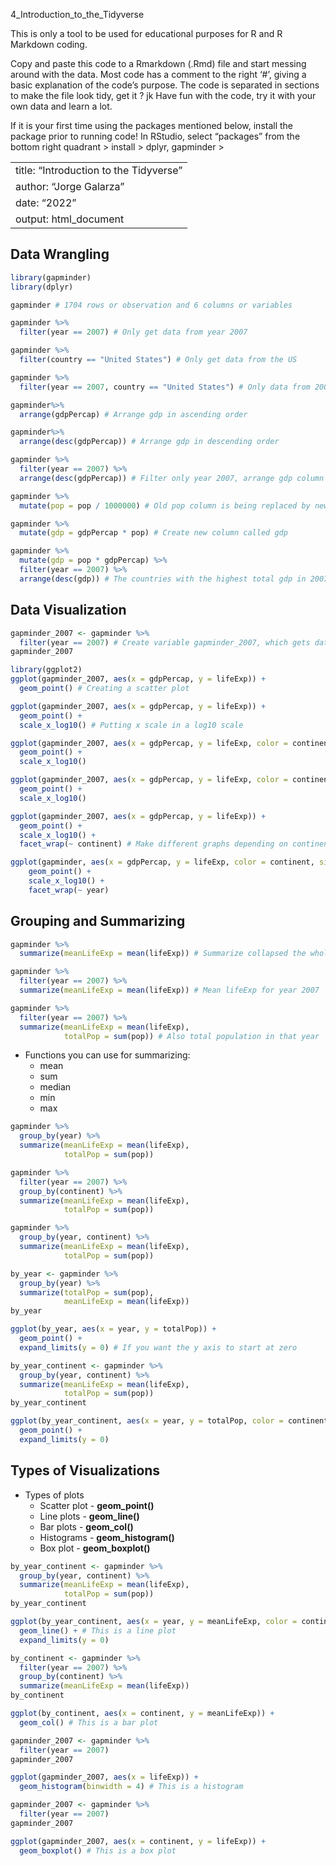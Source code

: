 
4_Introduction_to_the_Tidyverse

This is only a tool to be used for educational purposes for R and R Markdown coding.

Copy and paste this code to a Rmarkdown (.Rmd) file and start messing around with the data.
Most code has a comment to the right '#', giving a basic explanation of the code's purpose.
The code is separated in sections to make the file look tidy, get it ? jk
Have fun with the code, try it with your own data and learn a lot.

If it is your first time using the packages mentioned below, install the package prior to running code!
In RStudio, select "packages" from the bottom right quadrant > install > dplyr, gapminder > 

---
title: "Introduction to the Tidyverse"
author: "Jorge Galarza"
date: "2022"
output: html_document
---

## Data Wrangling
```r
library(gapminder)
library(dplyr)

gapminder # 1704 rows or observation and 6 columns or variables
```

```r
gapminder %>%
  filter(year == 2007) # Only get data from year 2007
```

```r
gapminder %>%
  filter(country == "United States") # Only get data from the US
```

```r
gapminder %>%
  filter(year == 2007, country == "United States") # Only data from 2007 from the US
```

```r
gapminder%>%
  arrange(gdpPercap) # Arrange gdp in ascending order
```

```r
gapminder%>%
  arrange(desc(gdpPercap)) # Arrange gdp in descending order
```

```r
gapminder %>%
  filter(year == 2007) %>%
  arrange(desc(gdpPercap)) # Filter only year 2007, arrange gdp column in descending order
```

```r
gapminder %>%
  mutate(pop = pop / 1000000) # Old pop column is being replaced by new pop formula
```

```r
gapminder %>%
  mutate(gdp = gdpPercap * pop) # Create new column called gdp
```

```r
gapminder %>%
  mutate(gdp = pop * gdpPercap) %>%
  filter(year == 2007) %>%
  arrange(desc(gdp)) # The countries with the highest total gdp in 2007
```

## Data Visualization
```r
gapminder_2007 <- gapminder %>%
  filter(year == 2007) # Create variable gapminder_2007, which gets data from gapminder, and only filter for column where the year is 2007
gapminder_2007
```

```r
library(ggplot2)
ggplot(gapminder_2007, aes(x = gdpPercap, y = lifeExp)) +
  geom_point() # Creating a scatter plot
```

```r
ggplot(gapminder_2007, aes(x = gdpPercap, y = lifeExp)) +
  geom_point() +
  scale_x_log10() # Putting x scale in a log10 scale
```

```r
ggplot(gapminder_2007, aes(x = gdpPercap, y = lifeExp, color = continent)) + # Put color on different countries
  geom_point() +
  scale_x_log10()
```

```r
ggplot(gapminder_2007, aes(x = gdpPercap, y = lifeExp, color = continent, size = pop)) + # Use different size to depict higher numbers
  geom_point() +
  scale_x_log10()
```

```r
ggplot(gapminder_2007, aes(x = gdpPercap, y = lifeExp)) +
  geom_point() +
  scale_x_log10() +
  facet_wrap(~ continent) # Make different graphs depending on continent (by = ~)
```

```r
ggplot(gapminder, aes(x = gdpPercap, y = lifeExp, color = continent, size = pop)) +
    geom_point() +
    scale_x_log10() +
    facet_wrap(~ year)
```

## Grouping and Summarizing
```r
gapminder %>%
  summarize(meanLifeExp = mean(lifeExp)) # Summarize collapsed the whole data down to one row and column names meanLifeExp
```

```r
gapminder %>%
  filter(year == 2007) %>%
  summarize(meanLifeExp = mean(lifeExp)) # Mean lifeExp for year 2007
```

```r
gapminder %>%
  filter(year == 2007) %>%
  summarize(meanLifeExp = mean(lifeExp),
            totalPop = sum(pop)) # Also total population in that year
```

* Functions you can use for summarizing:
  - mean
  - sum
  - median
  - min
  - max

```r
gapminder %>%
  group_by(year) %>%
  summarize(meanLifeExp = mean(lifeExp),
            totalPop = sum(pop))
```

```r
gapminder %>%
  filter(year == 2007) %>%
  group_by(continent) %>%
  summarize(meanLifeExp = mean(lifeExp),
            totalPop = sum(pop))
```

```r
gapminder %>%
  group_by(year, continent) %>%
  summarize(meanLifeExp = mean(lifeExp),
            totalPop = sum(pop))
```

```r
by_year <- gapminder %>%
  group_by(year) %>%
  summarize(totalPop = sum(pop),
            meanLifeExp = mean(lifeExp))
by_year

ggplot(by_year, aes(x = year, y = totalPop)) +
  geom_point() +
  expand_limits(y = 0) # If you want the y axis to start at zero
```

```r
by_year_continent <- gapminder %>%
  group_by(year, continent) %>%
  summarize(meanLifeExp = mean(lifeExp),
            totalPop = sum(pop))
by_year_continent

ggplot(by_year_continent, aes(x = year, y = totalPop, color = continent)) +
  geom_point() +
  expand_limits(y = 0)
```

## Types of Visualizations

* Types of plots
  - Scatter plot - **geom_point()**
  - Line plots - **geom_line()**
  - Bar plots - **geom_col()**
  - Histograms - **geom_histogram()**
  - Box plot - **geom_boxplot()**
  
```r
by_year_continent <- gapminder %>%
  group_by(year, continent) %>%
  summarize(meanLifeExp = mean(lifeExp),
            totalPop = sum(pop))
by_year_continent

ggplot(by_year_continent, aes(x = year, y = meanLifeExp, color = continent)) +
  geom_line() + # This is a line plot
  expand_limits(y = 0)
```

```r
by_continent <- gapminder %>%
  filter(year == 2007) %>%
  group_by(continent) %>%
  summarize(meanLifeExp = mean(lifeExp))
by_continent

ggplot(by_continent, aes(x = continent, y = meanLifeExp)) +
  geom_col() # This is a bar plot
```

```r
gapminder_2007 <- gapminder %>%
  filter(year == 2007)
gapminder_2007

ggplot(gapminder_2007, aes(x = lifeExp)) +
  geom_histogram(binwidth = 4) # This is a histogram
```

```r
gapminder_2007 <- gapminder %>%
  filter(year == 2007)
gapminder_2007

ggplot(gapminder_2007, aes(x = continent, y = lifeExp)) +
  geom_boxplot() # This is a box plot
```
